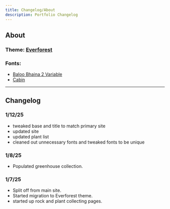 ```yaml
---
title: Changelog/About
description: Portfolio Changelog
---
```


## About

### Theme: <a target="_base" href="https://github.com/sainnhe/everforest">Everforest</a>

### Fonts:
 - <a target="_base" href="https://fontsource.org/fonts/baloo-bhaina-2">Baloo Bhaina 2 Variable</a>
 - <a target="_base" href="https://fontsource.org/fonts/cabin">Cabin</a>


---
## Changelog

### 1/12/25
- tweaked base and title to match primary site
- updated site
- updated plant list
- cleaned out unnecessary fonts and tweaked fonts to be unique

### 1/8/25

- Populated greenhouse collection.

### 1/7/25

- Split off from main site.
- Started migration to Everforest theme.
- started up rock and plant collecting pages.